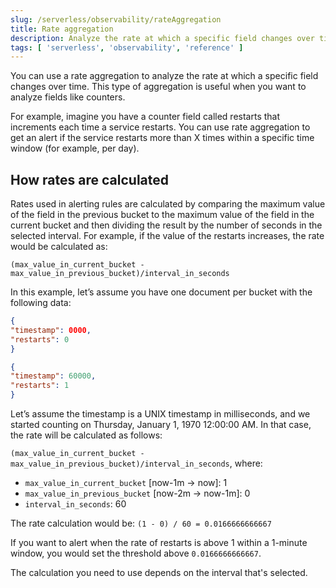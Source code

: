 ```yaml
---
slug: /serverless/observability/rateAggregation
title: Rate aggregation
description: Analyze the rate at which a specific field changes over time.
tags: [ 'serverless', 'observability', 'reference' ]
---
```


<p><DocBadge template="technical preview" /></p>

You can use a rate aggregation to analyze the rate at which a specific field changes over time.
This type of aggregation is useful when you want to analyze fields like counters.

For example, imagine you have a counter field called restarts that increments each time a service restarts.
You can use rate aggregation to get an alert if the service restarts more than X times within a specific time window (for example, per day).

## How rates are calculated

Rates used in alerting rules are calculated by comparing the maximum value of the field in the previous bucket to the maximum value of the field in the current bucket and then dividing the result by the number of seconds in the selected interval.
For example, if the value of the restarts increases, the rate would be calculated as:

`(max_value_in_current_bucket - max_value_in_previous_bucket)/interval_in_seconds`

In this example, let’s assume you have one document per bucket with the following data:



```json
{
"timestamp": 0000,
"restarts": 0
}

{
"timestamp": 60000,
"restarts": 1
}
```

Let’s assume the timestamp is a UNIX timestamp in milliseconds,
and we started counting on Thursday, January 1, 1970 12:00:00 AM.
In that case, the rate will be calculated as follows:

`(max_value_in_current_bucket - max_value_in_previous_bucket)/interval_in_seconds`, where:

* `max_value_in_current_bucket` [now-1m → now]: 1
* `max_value_in_previous_bucket` [now-2m → now-1m]: 0
* `interval_in_seconds`: 60

The rate calculation would be: `(1 - 0) / 60 = 0.0166666666667`

If you want to alert when the rate of restarts is above 1 within a 1-minute window, you would set the threshold above `0.0166666666667`.

The calculation you need to use depends on the interval that's selected.
